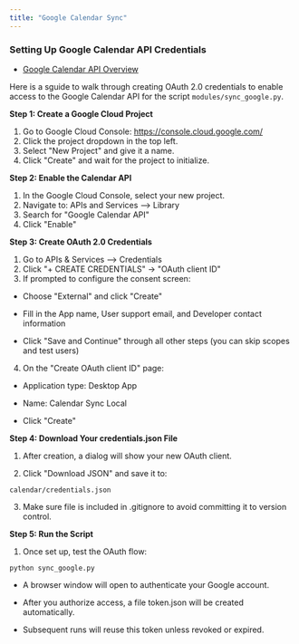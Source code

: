```yaml
---
title: "Google Calendar Sync" 
---
```


### Setting Up Google Calendar API Credentials 

- [Google Calendar API Overview](https://developers.google.com/workspace/calendar/api/guides/overview)


Here is a sguide to walk through creating OAuth 2.0 credentials to enable access to the Google Calendar API for the script `modules/sync_google.py`. 


**Step 1: Create a Google Cloud Project**

1. Go to Google Cloud Console: https://console.cloud.google.com/
2. Click the project dropdown in the top left. 
3. Select "New Project" and give it a name. 
4. Click "Create" and wait for the project to initialize. 


**Step 2: Enable the Calendar API**

1. In the Google Cloud Console, select your new project. 
2. Navigate to: APIs and Services --> Library 
3. Search for "Google Calendar API" 
4. Click "Enable" 

**Step 3: Create OAuth 2.0 Credentials**

1. Go to APIs & Services --> Credentials 
2. Click "+ CREATE CREDENTIALS" → "OAuth client ID"
3. If prompted to configure the consent screen:

- Choose "External" and click "Create"

- Fill in the App name, User support email, and Developer contact information

- Click "Save and Continue" through all other steps (you can skip scopes and test users)

4. On the "Create OAuth client ID" page:

- Application type: Desktop App

- Name: Calendar Sync Local

- Click "Create"


**Step 4: Download Your credentials.json File** 

1. After creation, a dialog will show your new OAuth client.

2. Click "Download JSON" and save it to:

`calendar/credentials.json`

3. Make sure file is included in .gitignore to avoid committing it to version control.

**Step 5: Run the Script** 

1. Once set up, test the OAuth flow:

`python sync_google.py`

- A browser window will open to authenticate your Google account.

- After you authorize access, a file token.json will be created automatically.

- Subsequent runs will reuse this token unless revoked or expired.



<!-- https://developers.google.com/identity/protocols/oauth2/production-readiness/brand-verification?hl=en#projects-used-in-dev-test-stage -->

